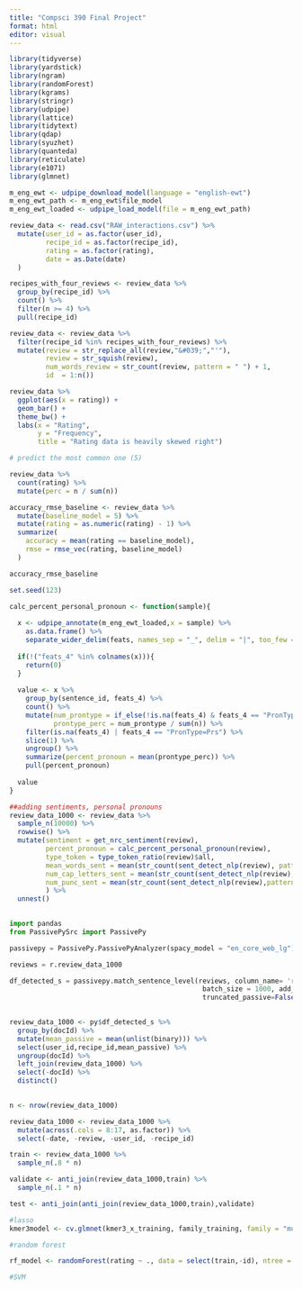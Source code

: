 ```yaml
---
title: "Compsci 390 Final Project"
format: html
editor: visual
---
```


```r
library(tidyverse)
library(yardstick)
library(ngram)
library(randomForest)
library(kgrams)
library(stringr)
library(udpipe)
library(lattice)
library(tidytext)
library(qdap)
library(syuzhet)
library(quanteda)
library(reticulate)
library(e1071)
library(glmnet)

m_eng_ewt <- udpipe_download_model(language = "english-ewt")
m_eng_ewt_path <- m_eng_ewt$file_model
m_eng_ewt_loaded <- udpipe_load_model(file = m_eng_ewt_path)


```

```r
review_data <- read.csv("RAW_interactions.csv") %>% 
  mutate(user_id = as.factor(user_id),
         recipe_id = as.factor(recipe_id),
         rating = as.factor(rating),
         date = as.Date(date)
  )

recipes_with_four_reviews <- review_data %>% 
  group_by(recipe_id) %>% 
  count() %>% 
  filter(n >= 4) %>% 
  pull(recipe_id)

review_data <- review_data %>% 
  filter(recipe_id %in% recipes_with_four_reviews) %>% 
  mutate(review = str_replace_all(review,"&#039;","'"),
         review = str_squish(review),
         num_words_review = str_count(review, pattern = " ") + 1,
         id  = 1:n())
```

```r
review_data %>% 
  ggplot(aes(x = rating)) + 
  geom_bar() + 
  theme_bw() + 
  labs(x = "Rating",
       y = "Frequency",
       title = "Rating data is heavily skewed right")

```

```r
# predict the most common one (5)

review_data %>% 
  count(rating) %>% 
  mutate(perc = n / sum(n))

accuracy_rmse_baseline <- review_data %>% 
  mutate(baseline_model = 5) %>%
  mutate(rating = as.numeric(rating) - 1) %>% 
  summarize(
    accuracy = mean(rating == baseline_model),
    rmse = rmse_vec(rating, baseline_model)
  )

accuracy_rmse_baseline
```

```r
set.seed(123)

calc_percent_personal_pronoun <- function(sample){
  
  x <- udpipe_annotate(m_eng_ewt_loaded,x = sample) %>% 
    as.data.frame() %>% 
    separate_wider_delim(feats, names_sep = "_", delim = "|", too_few = "align_start")
  
  if(!("feats_4" %in% colnames(x))){
    return(0)
  }
  
  value <- x %>% 
    group_by(sentence_id, feats_4) %>% 
    count() %>% 
    mutate(num_prontype = if_else(!is.na(feats_4) & feats_4 == "PronType=Prs", n, 0),
           prontype_perc = num_prontype / sum(n)) %>% 
    filter(is.na(feats_4) | feats_4 == "PronType=Prs") %>% 
    slice(1) %>% 
    ungroup() %>% 
    summarize(percent_pronoun = mean(prontype_perc)) %>% 
    pull(percent_pronoun)
  
  value
}

##adding sentiments, personal pronouns
review_data_1000 <- review_data %>% 
  sample_n(10000) %>% 
  rowwise() %>% 
  mutate(sentiment = get_nrc_sentiment(review),
         percent_pronoun = calc_percent_personal_pronoun(review),
         type_token = type_token_ratio(review)$all,
         mean_words_sent = mean(str_count(sent_detect_nlp(review), pattern = " ") + 1),
         num_cap_letters_sent = mean(str_count(sent_detect_nlp(review), pattern = "[A-Z]")),
         num_punc_sent = mean(str_count(sent_detect_nlp(review),pattern = "[[:punct:]]"))
         ) %>% 
  unnest()
  
```

```python
import pandas
from PassivePySrc import PassivePy

passivepy = PassivePy.PassivePyAnalyzer(spacy_model = "en_core_web_lg")

reviews = r.review_data_1000

df_detected_s = passivepy.match_sentence_level(reviews, column_name= 'review',
                                                batch_size = 1000, add_other_columns=True,
                                                truncated_passive=False, full_passive=False)
                                              
```

```r
review_data_1000 <- py$df_detected_s %>% 
  group_by(docId) %>% 
  mutate(mean_passive = mean(unlist(binary))) %>% 
  select(user_id,recipe_id,mean_passive) %>% 
  ungroup(docId) %>% 
  left_join(review_data_1000) %>% 
  select(-docId) %>% 
  distinct()
  
```


```r
n <- nrow(review_data_1000)

review_data_1000 <- review_data_1000 %>% 
  mutate(across(.cols = 8:17, as.factor)) %>% 
  select(-date, -review, -user_id, -recipe_id)

train <- review_data_1000 %>% 
  sample_n(.8 * n)

validate <- anti_join(review_data_1000,train) %>% 
  sample_n(.1 * n)

test <- anti_join(anti_join(review_data_1000,train),validate)
```
```r
#lasso
kmer3model <- cv.glmnet(kmer3_x_training, family_training, family = "multinomial", nfolds = 5, type.measure = "class", trace.it = 1, parallel = TRUE)

#random forest

rf_model <- randomForest(rating ~ ., data = select(train,-id), ntree = 1000)

#SVM
```
